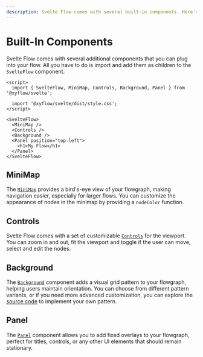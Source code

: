 ```yaml
---
description: Svelte Flow comes with several built-in components. Here's an overview of the minimap, controls, background, and panel components.
---
```



# Built-In Components

Svelte Flow comes with several additional components that you can plug into your flow. All you have to do is import and add them as children to the `SvelteFlow` component.

```svelte filename="BuiltInComponents.svelte"
<script>
  import { SvelteFlow, MiniMap, Controls, Background, Panel } from '@xyflow/svelte';

  import '@xyflow/svelte/dist/style.css';
</script>

<SvelteFlow>
  <MiniMap />
  <Controls />
  <Background />
  <Panel position="top-left">
    <h1>My Flow</h1>
  </Panel>
</SvelteFlow>
```

## MiniMap

The [`MiniMap`](/api-reference/components/minimap) provides a bird's-eye view of your flowgraph, making navigation easier, especially for larger flows. You can customize the appearance of nodes in the minimap by providing a `nodeColor` function.

<RemoteCodeViewer
  route="guides/built-in-components/minimap"
  framework="svelte"
  showOpenInStackblitz={false}
/>

## Controls

Svelte Flow comes with a set of customizable [`Controls`](/api-reference/components/controls) for the viewport. You can zoom in and out, fit the viewport and toggle if the user can move, select and edit the nodes.

<RemoteCodeViewer
  route="guides/built-in-components/controls"
  framework="svelte"
  showOpenInStackblitz={false}
/>

## Background

The [`Background`](/api-reference/components/background) component adds a visual grid pattern to your flowgraph, helping users maintain orientation. You can choose from different pattern variants, or if you need more advanced customization, you can explore the [source code](https://github.com/xyflow/xyflow/blob/main/packages/svelte/src/lib/plugins/Background/Background.svelte) to implement your own pattern.

<RemoteCodeViewer
  route="guides/built-in-components/background"
  framework="svelte"
  showOpenInStackblitz={false}
/>

## Panel

The [`Panel`](/api-reference/components/panel) component allows you to add fixed overlays to your flowgraph, perfect for titles, controls, or any other UI elements that should remain stationary.

<RemoteCodeViewer
  route="guides/built-in-components/panel"
  framework="svelte"
  showOpenInStackblitz={false}
/>
